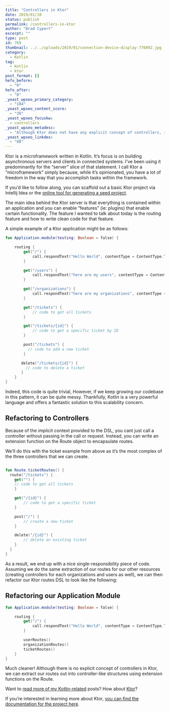 ```yaml
---
title: "Controllers in Ktor"
date: 2019/01/10
status: publish
permalink: /controllers-in-ktor
author: "Brad Cypert"
excerpt: ""
type: post
id: 769
thumbnail: ../../uploads/2019/01/connection-device-display-776092.jpg
category:
  - Kotlin
tag:
  - Kotlin
  - ktor
post_format: []
hefo_before:
  - "0"
hefo_after:
  - "0"
_yoast_wpseo_primary_category:
  - "104"
_yoast_wpseo_content_score:
  - "30"
_yoast_wpseo_focuskw:
  - controllers
_yoast_wpseo_metadesc:
  - "Although Ktor does not have any explicit concept of controllers, it's very easy to refactor your routes to support this pattern."
_yoast_wpseo_linkdex:
  - "88"
---
```


Ktor is a microframework written in Kotlin. It’s focus is on building asynchronous servers and clients in connected systems. I’ve been using it predominantly for the “server” slice of that statement. I call Ktor a “microframework” simply because, while it’s opinionated, you have a lot of freedom in the way that you accomplish tasks within the framework.

If you’d like to follow along, you can scaffold out a basic Ktor project via Intellij Idea or the [online tool for generating a seed project](https://ktor.io/quickstart/generator.html).

The main idea behind the Ktor server is that everything is contained within an application and you can enable “features” (ie: plugins) that enable certain functionality. The feature I wanted to talk about today is the routing feature and how to write clean code for that feature.

A simple example of a Ktor application might be as follows:

```kotlin
fun Application.module(testing: Boolean = false) {

    routing {
        get("/") {
            call.respondText("Hello World", contentType = ContentType.Text.Plain)
        }

        get("/users") {
            call.respondText("here are my users", contentType = ContentType.Text.Plain)
        }

        get("/organizations") {
            call.respondText("here are my organizations", contentType = ContentType.Text.Plain)
        }

        get("/tickets") {
            // code to get all tickets
        }

        get("/tickets/{id}") {
            // code to get a specific ticket by ID
        }

        post("/tickets") {
          // code to add a new ticket
        }

       delete("/tickets/{id}") {
         // code to delete a ticket
       }
    }
}
```

Indeed, this code is quite trivial, However, if we keep growing our codebase in this pattern, it can be quite messy. Thankfully, Kotlin is a very powerful language and offers a fantastic solution to this scalability concern.

## Refactoring to Controllers

Because of the implicit context provided to the DSL, you cant just call a controller without passing in the call or request. Instead, you can write an extension function on the Route object to encapsulate routes.

We’ll do this with the ticket example from above as it’s the most complex of the
three controllers that we can create.

```kotlin

fun Route.ticketRoutes() {
  route("/tickets") {
    get("") {
    // code to get all tickets
    }

    get("/{id}") {
        // code to get a specific ticket
    }

    post("/") {
        // create a new ticket
    }

    delete("/{id}") {
        // delete an existing ticket
    }
  }
}

```

As a result, we end up with a nice single-responsibility piece of code. Assuming we do the same extraction of our routes for our other resources (creating controllers for each organizations and users as well), we can then refactor our Ktor routes DSL to look like the following:

## Refactoring our Application Module

```kotlin
fun Application.module(testing: Boolean = false) {

    routing {
        get("/") {
            call.respondText("Hello World", contentType = ContentType.Text.Plain)
        }

        userRoutes()
        organizationRoutes()
        ticketRoutes()
    }
}
```

Much cleaner! Although there is no explicit concept of controllers in Ktor, we can extract our routes out into controller-like structures using extension functions on the Route.

Want to [read more of my Kotlin-related](http://www.bradcypert.com/tag/kotlin/) posts? How about [Ktor](http://www.bradcypert.com/tag/ktor/)?

If you’re interested in learning more about Ktor, [you can find the documentation for the project here](https://ktor.io/).
